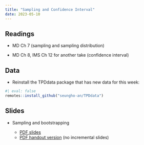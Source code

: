 ```yaml
---
title: "Sampling and Confidence Interval"
date: 2023-05-10
---
```



## Readings 

- MD Ch 7 (sampling and sampling distribution)



- MD Ch 8, IMS Ch 12 for another take (confidence interval) 


## Data

- Reinstall the TPDdata package that has new data for this week:
```r
#| eval: false
remotes::install_github("seungho-an/TPDdata")
```

<!-- - CSV files for the data from this week if you cannot install the package: -->
<!--   - [`class_years.csv`](/files/data/class_years.csv) -->

## Slides

- Sampling and bootstrapping

  - [PDF slides](/slides/09_sampling_bootstrapping.pdf)
  - [PDF handout version](/slides/09_sampling_bootstrapping_handout.pdf) (no incremental slides)

<!-- - Tuesday (10/25) lecture: Sampling -->


<!-- - Thursday (10/27) lecture: Sampling distributions -->
<!--   - [PDF of slides as I present them](/slides/17_sampling_dist.pdf) -->
<!--   - [PDF of handout version of slides](/slides/17_sampling_dist_handout.pdf) (no incremental slides) -->



<!-- Bootstrapping and confidence interval -->
<!-- - CSV files for the data from this week if you cannot install the package: -->
<!--   - [`anes.csv`](/files/data/anes.csv) -->
<!--   - [`trains.csv`](/files/data/trains.csv) -->

<!-- ## Slides and Code -->

<!-- - Tuesday (11/1) lecture: The Bootstrap -->
<!--   - [PDF of slides as I present them](/slides/18_bootstrap.pdf) -->
<!--   - [PDF of handout version of slides](/slides/18_bootstrap_handout.pdf) (no incremental slides) -->

<!-- - Thursday (11/3) lecture: More Confidence Intervals -->
<!--   - [PDF of slides as I present them](/slides/19_conf_int.pdf) -->
<!--   - [PDF of handout version of slides](/slides/19_conf_int_handout.pdf) (no incremental slides) -->
